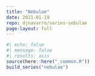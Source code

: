 ```yaml
---
title: "Nebulae"
date: 2021-01-19
repo: djnavarro/series-nebulae
page-layout: full
---
```

   
::: {.grid}
  
```r
#| echo: false
#| message: false
#| results: asis
source(here::here("_common.R"))
build_series("nebulae")
```
   
:::
   
